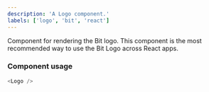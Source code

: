 ```yaml
---
description: 'A Logo component.'
labels: ['logo', 'bit', 'react']
---
```



Component for rendering the Bit logo. This component is the most recommended way to use the Bit Logo across React apps.

### Component usage

```js live
<Logo />
```
